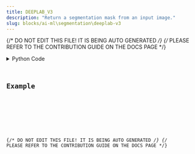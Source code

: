 ```yaml
---
title: DEEPLAB_V3
description: "Return a segmentation mask from an input image."
slug: blocks/ai-ml\segmentation\deeplab-v3
---
```


{/* DO NOT EDIT THIS FILE! IT IS BEING AUTO GENERATED */}
{/* PLEASE REFER TO THE CONTRIBUTION GUIDE ON THE DOCS PAGE */}


<PythonDocsDisplay docstring={docstring} />
<details>
<summary>Python Code</summary>



<Code code={pythonCode} lang="py" wrap theme="dracula" />

[Find this Flojoy Block on GitHub](https://github.com/flojoy-ai/blocks/blob/main/blocks/AI_ML\SEGMENTATION\DEEPLAB_V3/DEEPLAB_V3.py)

</details>

## Example


<GetHelpWidget />


<AppDisplay app={app} blockName="DEEPLAB_V3" client:visible />


<Example />

{/* DO NOT EDIT THIS FILE! IT IS BEING AUTO GENERATED */}
{/* PLEASE REFER TO THE CONTRIBUTION GUIDE ON THE DOCS PAGE */}
